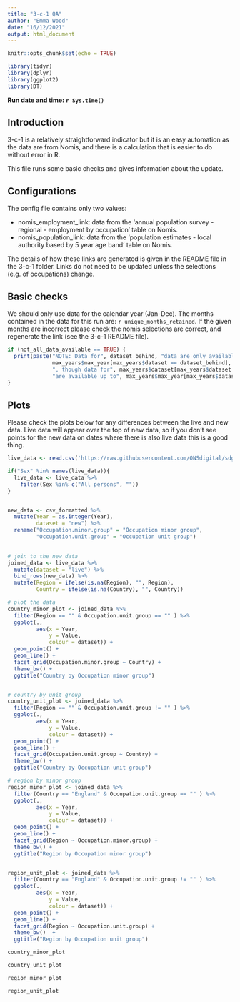 ```yaml
---
title: "3-c-1 QA"
author: "Emma Wood"
date: "16/12/2021"
output: html_document
---
```


```r
knitr::opts_chunk$set(echo = TRUE)
```

```r
library(tidyr)
library(dplyr)
library(ggplot2)
library(DT)
```
**Run date and time: `r Sys.time()`**  
   
## Introduction

3-c-1 is a relatively straightforward indicator but it is an easy automation as
the data are from Nomis, and there is a calculation that is easier to do 
without error in R.

This file runs some basic checks and gives information about the update.

## Configurations
The config file contains only two values:  
  
- nomis_employment_link: data from the 'annual population survey - regional - 
employment by occupation' table on Nomis.  
- nomis_population_link: data from the 'population estimates - local authority 
based by 5 year age band' table on Nomis.  
  
The details of how these links are generated is given in the README file in the 
3-c-1 folder.  Links do not need to be updated unless the selections (e.g. of
occupations) change.
  
## Basic checks
We should only use data for the calendar year (Jan-Dec). The months contained in 
the data for this run are: `r unique_months_retained`.  If the given months are 
incorrect please check the nomis selections are correct, and regenerate the link 
(see the 3-c-1 README file).

```r
if (not_all_data_available == TRUE) {
  print(paste("NOTE: Data for", dataset_behind, "data are only available up to", 
              max_years$max_year[max_years$dataset == dataset_behind], 
              ", though data for", max_years$dataset[max_years$dataset != dataset_behind],
              "are available up to", max_years$max_year[max_years$dataset != dataset_behind]))
}
```


## Plots
Please check the plots below for any differences between the live and new data.
Live data will appear over the top of new data, so if you don't see points for
the new data on dates where there is also live data this is a good thing.  

```r
live_data <- read.csv('https://raw.githubusercontent.com/ONSdigital/sdg-data/master/data/indicator_3-c-1.csv')

if("Sex" %in% names(live_data)){
  live_data <- live_data %>% 
    filter(Sex %in% c("All persons", ""))
}


new_data <- csv_formatted %>% 
  mutate(Year = as.integer(Year),
         dataset = "new") %>% 
  rename("Occupation.minor.group" = "Occupation minor group",
         "Occupation.unit.group" = "Occupation unit group") 

  
# join to the new data
joined_data <- live_data %>% 
  mutate(dataset = "live") %>% 
  bind_rows(new_data) %>% 
  mutate(Region = ifelse(is.na(Region), "", Region),
         Country = ifelse(is.na(Country), "", Country))

# plot the data
country_minor_plot <- joined_data %>% 
  filter(Region == "" & Occupation.unit.group == "" ) %>% 
  ggplot(.,
         aes(x = Year,
             y = Value,
             colour = dataset)) +
  geom_point() +
  geom_line() +
  facet_grid(Occupation.minor.group ~ Country) +
  theme_bw() +
  ggtitle("Country by Occupation minor group")


# country by unit group
country_unit_plot <- joined_data %>% 
  filter(Region == "" & Occupation.unit.group != "" ) %>% 
  ggplot(.,
         aes(x = Year,
             y = Value,
             colour = dataset)) +
  geom_point() +
  geom_line() +
  facet_grid(Occupation.unit.group ~ Country) +
  theme_bw() +
  ggtitle("Country by Occupation unit group")

# region by minor group
region_minor_plot <- joined_data %>% 
  filter(Country == "England" & Occupation.unit.group == "" ) %>% 
  ggplot(.,
         aes(x = Year,
             y = Value,
             colour = dataset)) +
  geom_point() +
  geom_line() +
  facet_grid(Region ~ Occupation.minor.group) +
  theme_bw() +
  ggtitle("Region by Occupation minor group")


region_unit_plot <- joined_data %>% 
  filter(Country == "England" & Occupation.unit.group != "" ) %>% 
  ggplot(.,
         aes(x = Year,
             y = Value,
             colour = dataset)) +
  geom_point() +
  geom_line() +
  facet_grid(Region ~ Occupation.unit.group) +
  theme_bw()  +
  ggtitle("Region by Occupation unit group")


```

```r
country_minor_plot
```

```r
country_unit_plot
```

```r
region_minor_plot
```

```r
region_unit_plot
```